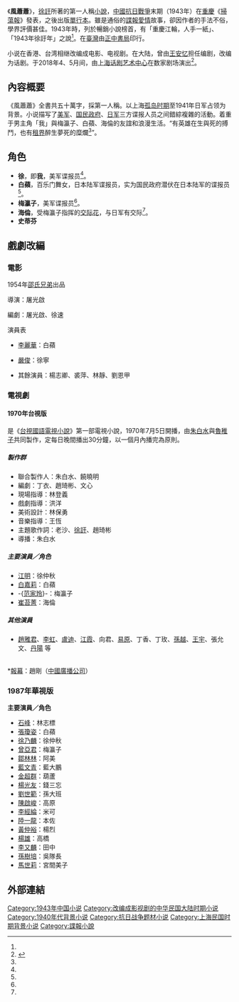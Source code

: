 《'''風蕭蕭'''》，[[徐訏|徐訏]]所著的第一人稱[[小說|小說]]，[[中國抗日戰爭|中國抗日戰爭]]末期（1943年）在[[重慶|重慶]]《[[掃蕩報|掃蕩報]]》發表，之後出版[[單行本|單行本]]。雖是通俗的[[諜報|諜報]][[愛情|愛情]]故事，卻因作者的手法不俗，學界評價甚佳。1943年時，列於暢銷小說榜首，有「重慶江輪，人手一紙」、「1943年徐訏年」之說<ref name=a1/>。在[[臺灣|臺灣]]由[[正中書局|正中書局]]印行。

小说在香港、台湾相继改编成电影、电视剧。在大陆，曾由[[王安忆|王安忆]]担任编剧，改编为话剧。于2018年4、5月间，由[[上海话剧艺术中心|上海话剧艺术中心]]在数家剧场演出<ref name="a1">{{Cite web |url=https://www.master-insight.com/%E5%BE%90%E8%A8%8F%E4%B8%8A%E6%B5%B7%E5%85%89%E7%92%B0-%E3%80%8A%E9%A2%A8%E8%95%AD%E8%95%AD%E3%80%8B%E4%B8%8A%E8%88%9E%E5%8F%B0/ |title=徐訏上海光環 《風蕭蕭》上舞台──繼《鬼戀》之後又一次轟動效應|accessdate=2021-10-27 |author=丁望 |date=2018-08-24 |work= |publisher=灼見名家 |language=Zh-hant}}</ref>。

== 內容概要 ==

《風蕭蕭》全書共五十萬字，採第一人稱。以上海[[孤岛时期|孤岛时期]]至1941年日军占领为背景。小说描写了[[美军|美军]]、[[国民政府|国民政府]]、[[日本军|日军]]三方谍报人员之间錯綜複雜的活動。着重于男主角「我」與梅瀛子、白蘋、海倫的友誼和浪漫生活。“有英雄在生與死的搏鬥，也有[[上海租界|租界]]醉生夢死的糜爛<ref name=a1/>”。

== 角色 ==
* '''徐'''，即'''我'''，美军谍报员<ref name=a1/>。
* '''白蘋'''，百乐门舞女，日本陆军谍报员，实为国民政府潜伏在日本陆军的谍报员<ref name=a1/>。
* '''梅瀛子'''，美军谍报员<ref name=a1/>。
* '''海倫'''，受梅瀛子指挥的[[交际花|交际花]]，与日军有交际<ref name=a1/>。
* '''史蒂芬'''

== 戲劇改編 ==

=== 電影 ===
1954年[[邵氏兄弟|邵氏兄弟]]出品

導演：屠光啟

編劇：屠光啟、徐速

演員表

*[[李麗華|李麗華]]：白蘋

*[[嚴俊|嚴俊]]：徐寧

*其餘演員：楊志卿、裘萍、林靜、劉恩甲

=== 電視劇 ===
====1970年台視版====
是《[[台視國語電視小說|台視國語電視小說]]》第一部電視小說，1970年7月5日開播，由[[朱白水|朱白水]]與[[魯稚子|魯稚子]]共同製作，定每日晚間播出30分鐘，以一個月內播完為原則。
=====製作群=====
*聯合製作人：朱白水、饒曉明
*編劇：丁衣、趙琦彬、文心
*現場指導：林登義
*戲劇指導：洪洋
*美術設計：林保勇
*音樂指導：王恆
*主題歌作詞：老沙、[[徐訏|徐訏]]、趙琦彬
*導播：朱白水
=====主要演員／角色=====
*[[江明_(演員)|江明]]：徐仲秋
*[[白嘉莉|白嘉莉]]：白蘋
*-{[[范家玲|范家玲]]}-：梅瀛子
*[[崔苔菁|崔苔菁]]：海倫

=====其他演員=====
*[[趙雅君|趙雅君]]、[[李虹|李虹]]、[[盧迪|盧迪]]、[[江霞|江霞]]、向君、[[易原|易原]]、丁香、丁玫、[[孫越|孫越]]、[[王宇_(臺灣演員)|王宇]]、張允文、[[丹陽_(演員)|丹陽]]  等
<BR>
*[[旁白|報幕]]：趙剛（[[中國廣播公司|中國廣播公司]]）

===1987年華視版===
'''主要演員／角色'''
*[[石峰_(演員)|石峰]]：林志標
*[[張瓊姿|張瓊姿]]：白蘋
*[[徐乃麟|徐乃麟]]：徐仲秋
*[[曾亞君|曾亞君]]：梅瀛子 
*[[鄒林林|鄒林林]]：阿美
*[[藍文青|藍文青]]：藍大鵬
*[[金超群|金超群]]：葫蘆
*[[楊光友|楊光友]]：錢三忘
*[[劉世範|劉世範]]：孫大班
*[[陳啟峻|陳啟峻]]：高原
*[[李經綸|李經綸]]：米可
*[[陸一龍|陸一龍]]：本佐
*[[黃仲裕|黃仲裕]]：楊烈
*[[楊雄_(演員)|楊雄]]：高橋
*[[李又麟|李又麟]]：田中
*[[孫樹培|孫樹培]]：吳隊長
*[[馬世莉|馬世莉]]：宮間美子

== 外部連結 ==
{{Reflist}}

{{DEFAULTSORT:F}}
[[Category:1943年中国小说|Category:1943年中国小说]]
[[Category:改编成影视剧的中华民国大陆时期小说|Category:改编成影视剧的中华民国大陆时期小说]]
[[Category:1940年代背景小说|Category:1940年代背景小说]]
[[Category:抗日战争题材小说|Category:抗日战争题材小说]]
[[Category:上海民国时期背景小说|Category:上海民国时期背景小说]]
[[Category:諜報小說|Category:諜報小說]]